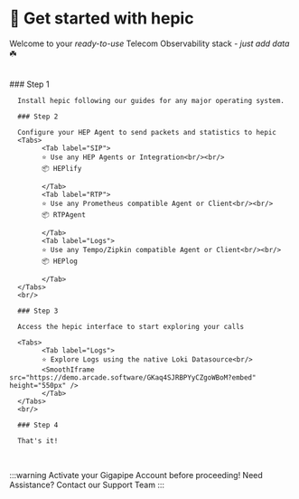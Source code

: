 

# 🏁 Get started with hepic

Welcome to your _ready-to-use_ Telecom Observability stack - _just add data_ ☘️

<br/>

<Steps>
      ### Step 1

      Install hepic following our guides for any major operating system.

      ### Step 2

      Configure your HEP Agent to send packets and statistics to hepic
      <Tabs>
            <Tab label="SIP">
            ⭐ Use any HEP Agents or Integration<br/><br/>
            📦 HEPlify
            
            </Tab>
            <Tab label="RTP">
            ⭐ Use any Prometheus compatible Agent or Client<br/><br/>
            📦 RTPAgent
            
            </Tab>
            <Tab label="Logs">
            ⭐ Use any Tempo/Zipkin compatible Agent or Client<br/><br/>
            📦 HEPlog
            
            </Tab>
      </Tabs>
      <br/>

      ### Step 3

      Access the hepic interface to start exploring your calls

      <Tabs>
            <Tab label="Logs">
            ⭐ Explore Logs using the native Loki Datasource<br/>
            <SmoothIframe src="https://demo.arcade.software/GKaq4SJRBPYyCZgoWBoM?embed" height="550px" />
            </Tab>
      </Tabs>
      <br/>

      ### Step 4

      That's it!

</Steps>

<br/>

:::warning Activate your Gigapipe Account before proceeding!
Need Assistance? Contact our Support Team
:::
